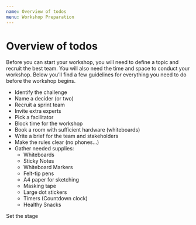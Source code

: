 ```yaml
---
name: Overview of todos
menu: Workshop Preparation
---
```



# Overview of todos 

Before you can start your workshop, you will need to define a topic and recruit the best team. 
You will also need the time and space to conduct your workshop. 
Below you’ll find a few guidelines for everything you need to do before the workshop begins.

* <Link to="workshops-identify-the-challenge" >Identify the challenge</Link>
* Name a decider (or two)
* Recruit a sprint team
* Invite extra experts
* Pick a facilitator
* Block time for the workshop
* Book a room with sufficient hardware (whiteboards)
* Write a brief for the team and stakeholders
* Make the rules clear (no phones...)
* Gather needed supplies:
  * Whiteboards
  * Sticky Notes
  * Whiteboard Markers
  * Felt-tip pens
  * A4 paper for sketching
  * Masking tape
  * Large dot stickers
  * Timers (Countdown clock)
  * Healthy Snacks

<Link to="workshops-set-the.stage">Set the stage</Link>  
<br/>
